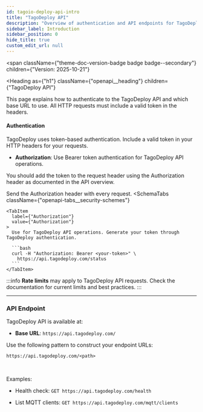 ```yaml
---
id: tagoio-deploy-api-intro
title: "TagoDeploy API"
description: "Overview of authentication and API endpoints for TagoDeploy."
sidebar_label: Introduction
sidebar_position: 0
hide_title: true
custom_edit_url: null
---
```



<span
  className={"theme-doc-version-badge badge badge--secondary"}
  children={"Version: 2025-10-21"}
>
</span>

<Heading
  as={"h1"}
  className={"openapi__heading"}
  children={"TagoDeploy API"}
>
</Heading>

This page explains how to authenticate to the TagoDeploy API and which base URL to use. All HTTP requests must include a valid token in the headers.

#### Authentication

TagoDeploy uses token-based authentication. Include a valid token in your HTTP headers for your requests.

- **Authorization**: Use Bearer token authentication for TagoDeploy API operations.

You should add the token to the request header using the Authorization header as documented in the API overview.

<div
  style={{"marginBottom":"2rem"}}
>

  Send the Authorization header with every request.
  <SchemaTabs
    className={"openapi-tabs__security-schemes"}
  >
    <TabItem
      label={"Authorization"}
      value={"Authorization"}
    >
      Use for TagoDeploy API operations. Generate your token through TagoDeploy authentication.

      ```bash
      curl -H "Authorization: Bearer <your-token>" \
        https://api.tagodeploy.com/status
      ```
    </TabItem>
  </SchemaTabs>
</div>

:::info
**Rate limits** may apply to TagoDeploy API requests. Check the documentation for current limits and best practices.
:::

---


### API Endpoint

TagoDeploy API is available at:

- **Base URL**: `https://api.tagodeploy.com/`

Use the following pattern to construct your endpoint URLs:
```
https://api.tagodeploy.com/<path>
```

<br />

Examples:

- Health check:
  `GET https://api.tagodeploy.com/health`

- List MQTT clients:
  `GET https://api.tagodeploy.com/mqtt/clients`

<br />
